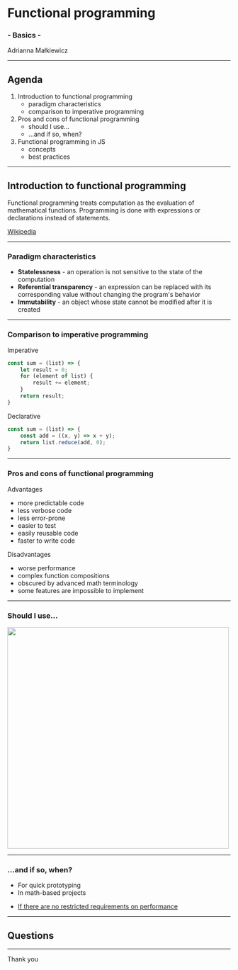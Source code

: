 



<Head>
  <title>Functional programming</title>
</Head>

# Functional programming
### - Basics -

Adrianna Małkiewicz

---

## Agenda

<ol>
  <Appear>
    <li>
        Introduction to functional programming
        <ul>
            <li>
                paradigm characteristics
            </li>
            <li>
                comparison to imperative programming
            </li>
        </ul>
    </li>
    <li>
        Pros and cons of functional programming
        <ul>
            <li>
                should I use...
            </li>
            <li>
                ...and if so, when?
            </li>
        </ul>
    </li>
    <li>
        Functional programming in JS
        <ul>
            <li>
                concepts
            </li>
            <li>
                best practices
            </li>
        </ul>
    </li>
  </Appear>
</ol>

---

## Introduction to functional programming

Functional programming treats computation as the evaluation of mathematical functions.
Programming is done with expressions or declarations instead of statements.

[Wikipedia](https://en.wikipedia.org/wiki/Functional_programming)

---

### Paradigm characteristics

<ul>
  <Appear>
    <li>
        <b>Statelessness</b> - an operation is not sensitive to the state of the computation
    </li>
    <li>
        <b>Referential transparency</b> - an expression can be replaced with its corresponding value without changing the
        program's behavior
    </li>
    <li>
        <b>Immutability</b> - an object whose state cannot be modified after it is created
    </li>
  </Appear>
</ul>

---

### Comparison to imperative programming

<Split>
<div>

Imperative
```js
const sum = (list) => {
    let result = 0;
    for (element of list) {
        result += element;
    }
    return result;
}
```

</div>
<div>

Declarative
```js
const sum = (list) => {
    const add = ((x, y) => x + y);
    return list.reduce(add, 0);
}
```

</div>
</Split>

---

### Pros and cons of functional programming

<Split>
    <div>
        Advantages
        <ul>
            <li>
                more predictable code
            </li>
            <li>
                less verbose code
            </li>
            <li>
                less error-prone
            </li>
            <li>
                easier to test
            </li>
            <li>
                easily reusable code
            </li>
            <li>
                faster to write code
            </li>
        </ul>
    </div>
    <div>
        Disadvantages
        <ul>
            <li>
                worse performance
            </li>
            <li>
                complex function compositions
            </li>
            <li>
                obscured by advanced math terminology
            </li>
            <li>
                some features are impossible to implement
            </li>
        </ul>
    </div>
</Split>

---

### Should I use...

<Image src="static/meme.gif" width="auto" height="500px" />

---

### ...and if so, when?

<ul>
<Appear>
<li>
For quick prototyping
</li>
<li>
In math-based projects
</li>
<li>

[If there are no restricted requirements on performance](https://www.youtube.com/watch?v=PhUb7y9WZGs)

</li>
</Appear>
</ul>

---

## Questions

---

Thank you
